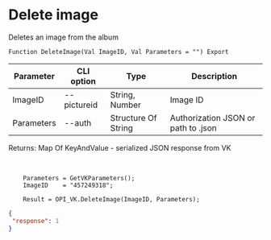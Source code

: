 ﻿---
sidebar_position: 9
---


# Delete image
 Deletes an image from the album



`Function DeleteImage(Val ImageID, Val Parameters = "") Export`

  | Parameter | CLI option | Type | Description |
  |-|-|-|-|
  | ImageID | --pictureid | String, Number | Image ID |
  | Parameters | --auth | Structure Of String | Authorization JSON or path to .json |

  
  Returns:  Map Of KeyAndValue - serialized JSON response from VK

<br/>




```bsl title="Code example"
    Parameters = GetVKParameters();
    ImageID    = "457249318";

    Result = OPI_VK.DeleteImage(ImageID, Parameters);
```
 



```json title="Result"
{
 "response": 1
}
```
